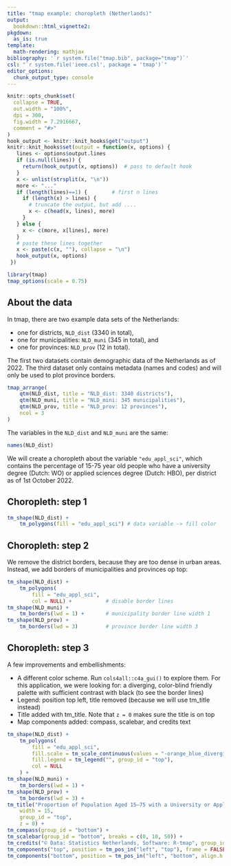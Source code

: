 ```yaml
---
title: "tmap example: choropleth (Netherlands)"
output: 
  bookdown::html_vignette2:
pkgdown:
  as_is: true
template:
  math-rendering: mathjax
bibliography: '`r system.file("tmap.bib", package="tmap")`'
csl: "`r system.file('ieee.csl', package = 'tmap')`"
editor_options: 
  chunk_output_type: console
---
```


```r
knitr::opts_chunk$set(
  collapse = TRUE,
  out.width = "100%",
  dpi = 300,
  fig.width = 7.2916667,
  comment = "#>"
)
hook_output <- knitr::knit_hooks$get("output")
knitr::knit_hooks$set(output = function(x, options) {
   lines <- options$output.lines
   if (is.null(lines)) {
     return(hook_output(x, options))  # pass to default hook
   }
   x <- unlist(strsplit(x, "\n"))
   more <- "..."
   if (length(lines)==1) {        # first n lines
     if (length(x) > lines) {
       # truncate the output, but add ....
       x <- c(head(x, lines), more)
     }
   } else {
     x <- c(more, x[lines], more)
   }
   # paste these lines together
   x <- paste(c(x, ""), collapse = "\n")
   hook_output(x, options)
 })

```

```r
library(tmap)
tmap_options(scale = 0.75)
```


## About the data

In tmap, there are two example data sets of the Netherlands:

* one for districts, `NLD_dist` (3340 in total),
* one for municipalities: `NLD_muni` (345 in total), and 
* one for provinces: `NLD_prov` (12 in total).

The first two datasets contain demographic data of the Netherlands as of 2022. The third dataset only contains metadata (names and codes) and will only be used to plot province borders. 

```r
tmap_arrange(
	qtm(NLD_dist, title = "NLD_dist: 3340 districts"),
	qtm(NLD_muni, title = "NLD_mini: 345 municipalities"),
	qtm(NLD_prov, title = "NLD_prov: 12 provinces"),
	ncol = 3
)
```


The variables in the `NLD_dist` and `NLD_muni` are the same:

```r
names(NLD_dist)
```

We will create a choropleth about the variable `"edu_appl_sci"`, which contains the percentage of 15-75 year old people who have a university degree (Dutch: WO) or applied sciences degree (Dutch: HBO), per district as of 1st October 2022.

## Choropleth: step 1

```r
tm_shape(NLD_dist) +
    tm_polygons(fill = "edu_appl_sci") # data variable -> fill color
```

## Choropleth: step 2

We remove the district borders, because they are too dense in urban areas. Instead, we add borders of municipalities and provinces op top:

```r
tm_shape(NLD_dist) +
    tm_polygons(
        fill = "edu_appl_sci",
        col = NULL) +           # disable border lines
tm_shape(NLD_muni) +
	tm_borders(lwd = 1) +       # municipality border line width 1
tm_shape(NLD_prov) +
	tm_borders(lwd = 3)         # province border line width 3
```

## Choropleth: step 3

A few improvements and embellishments:

* A different color scheme. Run `cols4all::c4a_gui()` to explore them. For this application, we were looking for: a diverging, color-blind friendly palette with sufficient contrast with black (to see the border lines)
* Legend: position top left, title removed (because we will use tm_title instead)
* Title added with tm_title. Note that `z = 0` makes sure the title is on top
* Map components added: compass, scalebar, and credits text

```r
tm_shape(NLD_dist) +
    tm_polygons(
        fill = "edu_appl_sci",
        fill.scale = tm_scale_continuous(values = "-orange_blue_diverging"),
        fill.legend = tm_legend("", group_id = "top"),
        col = NULL
    ) + 
tm_shape(NLD_muni) +
	tm_borders(lwd = 1) +
tm_shape(NLD_prov) +
	tm_borders(lwd = 3) + 
tm_title("Proportion of Population Aged 15–75 with a University or Applied Sciences Degree by District (as of October 1, 2022)", 
    width = 15, 
    group_id = "top",
    z = 0) +
tm_compass(group_id = "bottom") +
tm_scalebar(group_id = "bottom", breaks = c(0, 10, 50)) +
tm_credits("© Data: Statistics Netherlands, Software: R-tmap", group_id = "bottom") +
tm_components("top", position = tm_pos_in("left", "top"), frame = FALSE, bg = FALSE) +
tm_components("bottom", position = tm_pos_in("left", "bottom", align.h = "left"))
```
